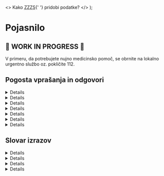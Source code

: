 
  <>
    Kako <abbr title="Zavod za zdravstveno zavarovanje Slovenije">ZZZS</abbr>{' '}
    pridobi podatke?
  </>
);

# Pojasnilo

## 🚧 **WORK IN PROGRESS** 🚧

V primeru, da potrebujete nujno medicinsko pomoč, se obrnite na lokalno
urgentno službo oz. pokličite 112.

## Pogosta vprašanja in odgovori

<Details id="data-source" summary="Od kod pridobivate podatke?">
  <Answers.DataSource />
</Details>

<Details id="zzzs-data" summary={questionZZZSdata}>
  <Answers.ZZZSData />
</Details>

<Details
  id="accepts"
  summary="Zakaj piše, da zdravnik sprejema, potem pa ni na voljo?"
>
  <Answers.Accepts />
</Details>

<Details
  id="doctor-absence"
  summary="Kaj se zgodi, ko je zdravnik začasno odsoten?"
>
  <Answers.DoctorAbsence />
</Details>

<Details
  id="availability"
  summary="Kaj pomeni »obseg zaposlitve« in prikaz odstokov pri posameznem zdravniku?"
>
  <Answers.Availability />
</Details>

<Details
  id="financing-gp"
  summary="Kako je financirana ambulanta družinske medicine?"
>
  <Answers.FinancingGp />
</Details>

<Details id="head-count-gp" summary="Glavarina v ambulantah družinske medicine">
  <Answers.HeadCountGp />
</Details>

## Slovar izrazov

<Details id="head-count" summary="Glavarina" variant="glossary">
  <Glossary.HeadCount />
</Details>

<Details id="head-quotient" summary="Glavarinski količnik" variant="glossary">
  <Glossary.HeadQuotient />
</Details>

<Details id="head-quota" summary="Glavarinska kvota" variant="glossary">
  <Glossary.HeadQuota />
</Details>

<Details id="team" summary="Zdravstveni tim" variant="glossary">
  <Glossary.Team />
</Details>
